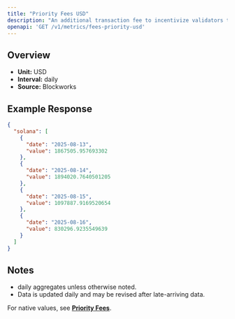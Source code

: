 ```yaml
---
title: "Priority Fees USD"
description: "An additional transaction fee to incentivize validators to prioritize and execute transactions."
openapi: 'GET /v1/metrics/fees-priority-usd'
---
```


## Overview

- **Unit:** USD
- **Interval:** daily
- **Source:** Blockworks

## Example Response

```json
{
  "solana": [
    {
      "date": "2025-08-13",
      "value": 1867505.957693302
    },
    {
      "date": "2025-08-14",
      "value": 1894020.7640501205
    },
    {
      "date": "2025-08-15",
      "value": 1097887.9169520654
    },
    {
      "date": "2025-08-16",
      "value": 830296.9235549639
    }
  ]
}
```

## Notes
- daily aggregates unless otherwise noted.
- Data is updated daily and may be revised after late-arriving data.


<Note>For native values, see **[Priority Fees](./fees-priority)**.</Note>